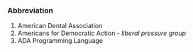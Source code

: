 ===Abbreviation===

# American Dental Association
# Americans for Democratic Action - ''liberal pressure group''
# ADA Programming Language